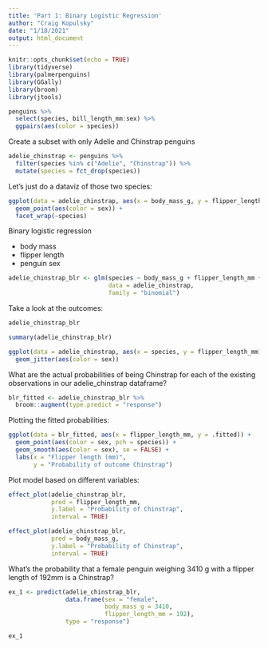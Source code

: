 ```yaml
---
title: 'Part 1: Binary Logistic Regression'
author: "Craig Kopulsky"
date: "1/18/2021"
output: html_document
---
```


```r
knitr::opts_chunk$set(echo = TRUE)
library(tidyverse)
library(palmerpenguins)
library(GGally)
library(broom)
library(jtools)
```

```r
penguins %>% 
  select(species, bill_length_mm:sex) %>% 
  ggpairs(aes(color = species))
```

Create a subset with only Adelie and Chinstrap penguins
```r
adelie_chinstrap <- penguins %>% 
  filter(species %in% c("Adelie", "Chinstrap")) %>% 
  mutate(species = fct_drop(species))
```

Let's just do a dataviz of those two species:
```r
ggplot(data = adelie_chinstrap, aes(x = body_mass_g, y = flipper_length_mm)) +
  geom_point(aes(color = sex)) +
  facet_wrap(~species)
```

Binary logistic regression

- body mass
- flipper length
- penguin sex

```r
adelie_chinstrap_blr <- glm(species ~ body_mass_g + flipper_length_mm + sex,
                            data = adelie_chinstrap,
                            family = "binomial")
```

Take a look at the outcomes:
```r
adelie_chinstrap_blr

summary(adelie_chinstrap_blr)
```
```r
ggplot(data = adelie_chinstrap, aes(x = species, y = flipper_length_mm)) +
  geom_jitter(aes(color = sex))
```

What are the actual probabilities of being Chinstrap for each of the existing observations in our adelie_chinstrap dataframe?

```r
blr_fitted <- adelie_chinstrap_blr %>% 
  broom::augment(type.predict = "response")
```

Plotting the fitted probabilities:
```r
ggplot(data = blr_fitted, aes(x = flipper_length_mm, y = .fitted)) +
  geom_point(aes(color = sex, pch = species)) +
  geom_smooth(aes(color = sex), se = FALSE) +
  labs(x = "Flipper length (mm)",
       y = "Probability of outcome Chinstrap")
```

Plot model based on different variables:
```r
effect_plot(adelie_chinstrap_blr,
            pred = flipper_length_mm,
            y.label = "Probability of Chinstrap",
            interval = TRUE)

effect_plot(adelie_chinstrap_blr,
            pred = body_mass_g,
            y.label = "Probability of Chinstrap",
            interval = TRUE)
```


What's the probability that a female penguin weighing 3410 g with a flipper length of 192mm is a Chinstrap?

```r
ex_1 <- predict(adelie_chinstrap_blr,
                data.frame(sex = "female",
                           body_mass_g = 3410,
                           flipper_length_mm = 192),
                type = "response")

ex_1
```


